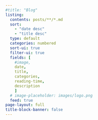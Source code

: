 ```yaml
---
#title: "Blog"
listing:
  contents: posts/**/*.md
  sort: 
    - "date desc"
    - "title desc"
  type: default
  categories: numbered
  sort-ui: true
  filter-ui: true
  fields: [
    #image, 
    date, 
    title, 
    categories, 
    reading-time, 
    description
    ]
  # image-placeholder: images/logo.png
  feed: true
page-layout: full
title-block-banner: false
---
```



<!-- Cloudflare Web Analytics --><script defer src='https://static.cloudflareinsights.com/beacon.min.js' data-cf-beacon='{"token": "56b8d2f624604c4891327b3c0d9f6703"}'></script><!-- End Cloudflare Web Analytics -->